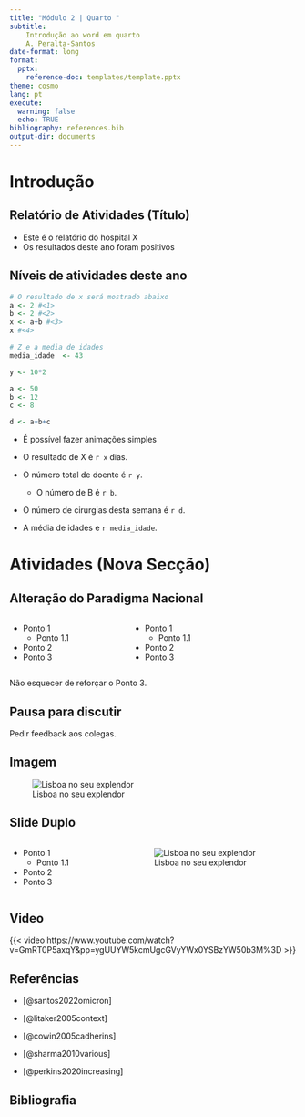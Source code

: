 ```yaml
---
title: "Módulo 2 | Quarto "
subtitle:
    Introdução ao word em quarto
    A. Peralta-Santos
date-format: long
format: 
  pptx:
    reference-doc: templates/template.pptx
theme: cosmo
lang: pt   
execute:
  warning: false
  echo: TRUE
bibliography: references.bib 
output-dir: documents
---
```


# Introdução

## Relatório de Atividades (Título)

- Este é o relatório do hospital X
- Os resultados deste ano foram positivos

## Níveis de atividades deste ano

```r
# O resultado de x será mostrado abaixo
a <- 2 #<1>
b <- 2 #<2>
x <- a+b #<3>
x #<4> 
```

```r
# Z e a media de idades
media_idade  <- 43
```

```r
y <- 10*2 
```

```r
a <- 50  
b <- 12
c <- 8 

d <- a+b+c 
```

::: {.incremental}

- É possível fazer animações simples

- O resultado de X é `r x` dias.

- O número total de doente é `r y`.

  - O número de B é `r b`.

- O número de cirurgias desta semana é `r d`.

- A média de idades e `r media_idade`.

:::

# Atividades (Nova Secção)

## Alteração do Paradigma Nacional

:::: {.columns title="Teste de título"}

::: {.column width="40%" title="A"}
- Ponto 1
  - Ponto 1.1
- Ponto 2
- Ponto 3
:::

::: {.column width="60%"}
- Ponto 1
  - Ponto 1.1
- Ponto 2
- Ponto 3
:::

::::

::: {.notes}
Não esquecer de reforçar o Ponto 3.
:::

## Pausa para discutir

::: {.notes}
Pedir feedback aos colegas.
:::

## Imagem

![Lisboa no seu explendor](images/lisboa.jpeg)

## Slide Duplo

:::: {.columns title="Teste de título"}

::: {.column width="40%" title="A"}
- Ponto 1
  - Ponto 1.1
- Ponto 2
- Ponto 3
:::

::: {.column width="60%"}

![Lisboa no seu explendor](images/lisboa.jpeg)

:::

::::

## Video

{{< video https://www.youtube.com/watch?v=GmRT0P5axqY&pp=ygUUYW5kcmUgcGVyYWx0YSBzYW50b3M%3D >}}

## Referências

- [@santos2022omicron]

- [@litaker2005context]

- [@cowin2005cadherins]

- [@sharma2010various]

- [@perkins2020increasing]


## Bibliografia

::: {#refs}
:::


